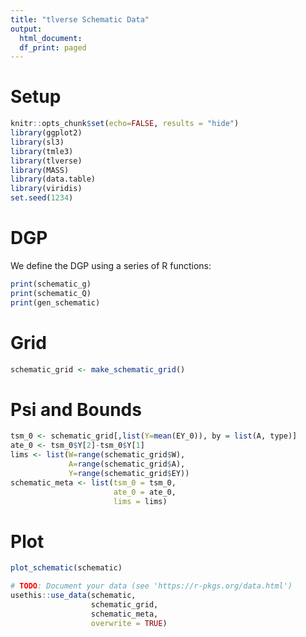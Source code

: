 ```yaml
---
title: "tlverse Schematic Data"
output:
  html_document:
  df_print: paged
---
```


<!-- TODO: backport some of the book stuff here, or at least link it   -->
# Setup
```r
knitr::opts_chunk$set(echo=FALSE, results = "hide")
library(ggplot2)
library(sl3)
library(tmle3)
library(tlverse)
library(MASS)
library(data.table)
library(viridis)
set.seed(1234)
```

# DGP

We define the DGP using a series of R functions:

<!-- TODO: think about how to specify these, where they should live in the tlverse -->
```r
print(schematic_g)
print(schematic_Q)
print(gen_schematic)
```

# Grid
```r
schematic_grid <- make_schematic_grid()
```
# Psi and Bounds

```r

tsm_0 <- schematic_grid[,list(Y=mean(EY_0)), by = list(A, type)]
ate_0 <- tsm_0$Y[2]-tsm_0$Y[1]
lims <- list(W=range(schematic_grid$W),
             A=range(schematic_grid$A),
             Y=range(schematic_grid$EY))
schematic_meta <- list(tsm_0 = tsm_0,
                       ate_0 = ate_0,
                       lims = lims)
```

# Plot

```r
plot_schematic(schematic)
```


<!-- Might as well save the data while we're here -->
```r
# TODO: Document your data (see 'https://r-pkgs.org/data.html')
usethis::use_data(schematic,
                  schematic_grid,
                  schematic_meta,
                  overwrite = TRUE)
```
